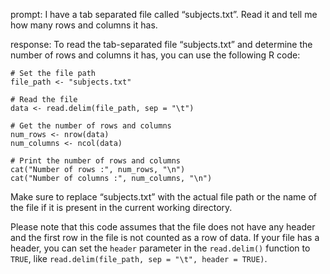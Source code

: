 prompt:
I have a tab separated file called "subjects.txt". Read it and tell me how many rows and columns it has. 

response:
To read the tab-separated file "subjects.txt" and determine the number of rows and columns it has, you can use the following R code:

```
# Set the file path
file_path <- "subjects.txt"

# Read the file
data <- read.delim(file_path, sep = "\t")

# Get the number of rows and columns
num_rows <- nrow(data)
num_columns <- ncol(data)

# Print the number of rows and columns
cat("Number of rows :", num_rows, "\n")
cat("Number of columns :", num_columns, "\n")
```

Make sure to replace "subjects.txt" with the actual file path or the name of the file if it is present in the current working directory.

Please note that this code assumes that the file does not have any header and the first row in the file is not counted as a row of data. If your file has a header, you can set the `header` parameter in the `read.delim()` function to `TRUE`, like `read.delim(file_path, sep = "\t", header = TRUE)`.
